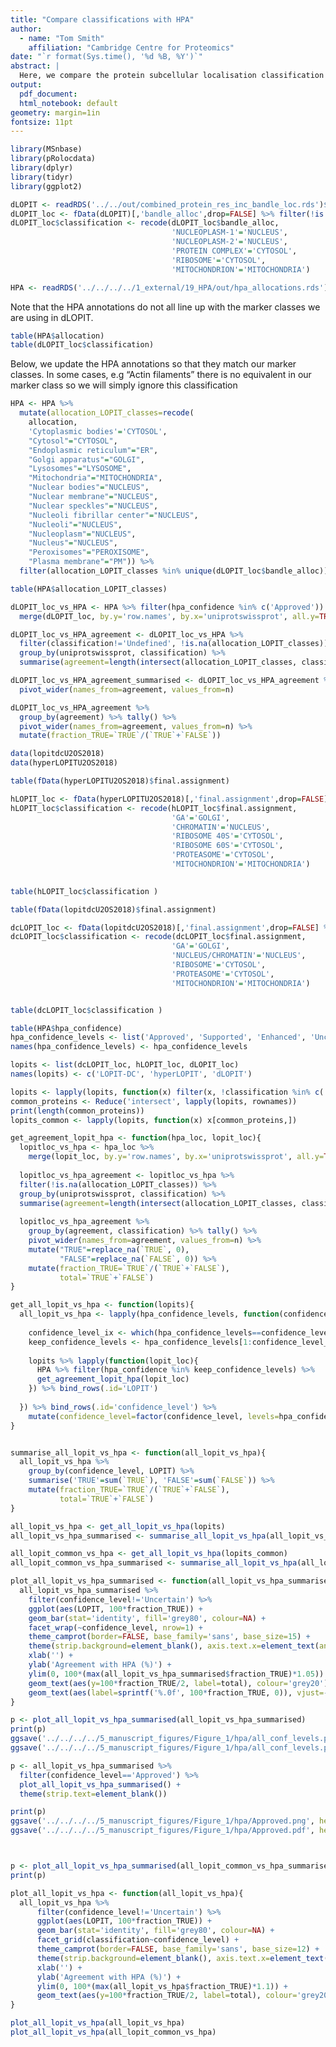 ```yaml
---
title: "Compare classifications with HPA"
author:
  - name: "Tom Smith"
    affiliation: "Cambridge Centre for Proteomics"
date: "`r format(Sys.time(), '%d %B, %Y')`"
abstract: | 
  Here, we compare the protein subcellular localisation classification with HPA
output:
  pdf_document:
  html_notebook: default
geometry: margin=1in
fontsize: 11pt
---
```

```r
library(MSnbase)
library(pRolocdata)
library(dplyr)
library(tidyr)
library(ggplot2)
```

```r

dLOPIT <- readRDS('../../out/combined_protein_res_inc_bandle_loc.rds')$DMSO 
dLOPIT_loc <- fData(dLOPIT)[,'bandle_alloc',drop=FALSE] %>% filter(!is.na(bandle_alloc))
dLOPIT_loc$classification <- recode(dLOPIT_loc$bandle_alloc,
                                    'NUCLEOPLASM-1'='NUCLEUS',
                                    'NUCLEOPLASM-2'='NUCLEUS',
                                    'PROTEIN COMPLEX'='CYTOSOL',
                                    'RIBOSOME'='CYTOSOL',
                                    'MITOCHONDRION'='MITOCHONDRIA')
```

```r
HPA <- readRDS('../../../../1_external/19_HPA/out/hpa_allocations.rds')

```

Note that the HPA annotations do not all line up with the marker classes we are using in dLOPIT.
```r
table(HPA$allocation)
table(dLOPIT_loc$classification)
```
Below, we update the HPA annotations so that they match our marker classes. In some cases, e.g "Actin filaments" there is no equivalent in our marker class so we will simply ignore this classification
```r

HPA <- HPA %>%
  mutate(allocation_LOPIT_classes=recode(
    allocation,
    'Cytoplasmic bodies'='CYTOSOL',
    "Cytosol"="CYTOSOL",
    "Endoplasmic reticulum"="ER",
    "Golgi apparatus"="GOLGI",
    "Lysosomes"="LYSOSOME",
    "Mitochondria"="MITOCHONDRIA",
    "Nuclear bodies"="NUCLEUS",
    "Nuclear membrane"="NUCLEUS",
    "Nuclear speckles"="NUCLEUS",
    "Nucleoli fibrillar center"="NUCLEUS",
    "Nucleoli"="NUCLEUS",
    "Nucleoplasm"="NUCLEUS",
    "Nucleus"="NUCLEUS",
    "Peroxisomes"="PEROXISOME",
    "Plasma membrane"="PM")) %>%
  filter(allocation_LOPIT_classes %in% unique(dLOPIT_loc$bandle_alloc))

table(HPA$allocation_LOPIT_classes)
```


```r
dLOPIT_loc_vs_HPA <- HPA %>% filter(hpa_confidence %in% c('Approved')) %>%
  merge(dLOPIT_loc, by.y='row.names', by.x='uniprotswissprot', all.y=TRUE)
```

```r

dLOPIT_loc_vs_HPA_agreement <- dLOPIT_loc_vs_HPA %>%
  filter(classification!='Undefined', !is.na(allocation_LOPIT_classes)) %>%
  group_by(uniprotswissprot, classification) %>%
  summarise(agreement=length(intersect(allocation_LOPIT_classes, classification))>0)
```

```r
dLOPIT_loc_vs_HPA_agreement_summarised <- dLOPIT_loc_vs_HPA_agreement %>% group_by(classification, agreement) %>% tally() %>%
  pivot_wider(names_from=agreement, values_from=n)

dLOPIT_loc_vs_HPA_agreement %>%
  group_by(agreement) %>% tally() %>%
  pivot_wider(names_from=agreement, values_from=n) %>%
  mutate(fraction_TRUE=`TRUE`/(`TRUE`+`FALSE`))
```

```r
data(lopitdcU2OS2018)
data(hyperLOPITU2OS2018)
```

```r
table(fData(hyperLOPITU2OS2018)$final.assignment)

hLOPIT_loc <- fData(hyperLOPITU2OS2018)[,'final.assignment',drop=FALSE] %>% filter(!is.na(final.assignment))
hLOPIT_loc$classification <- recode(hLOPIT_loc$final.assignment,
                                    'GA'='GOLGI',
                                    'CHROMATIN'='NUCLEUS',
                                    'RIBOSOME 40S'='CYTOSOL',
                                    'RIBOSOME 60S'='CYTOSOL',
                                    'PROTEASOME'='CYTOSOL',
                                    'MITOCHONDRION'='MITOCHONDRIA')

  
table(hLOPIT_loc$classification )
```

```r
table(fData(lopitdcU2OS2018)$final.assignment)

dcLOPIT_loc <- fData(lopitdcU2OS2018)[,'final.assignment',drop=FALSE] %>% filter(!is.na(final.assignment))
dcLOPIT_loc$classification <- recode(dcLOPIT_loc$final.assignment,
                                    'GA'='GOLGI',
                                    'NUCLEUS/CHROMATIN'='NUCLEUS',
                                    'RIBOSOME'='CYTOSOL',
                                    'PROTEASOME'='CYTOSOL',
                                    'MITOCHONDRION'='MITOCHONDRIA')


table(dcLOPIT_loc$classification )
```





```r
table(HPA$hpa_confidence)
hpa_confidence_levels <- list('Approved', 'Supported', 'Enhanced', 'Uncertain')
names(hpa_confidence_levels) <- hpa_confidence_levels

lopits <- list(dcLOPIT_loc, hLOPIT_loc, dLOPIT_loc)
names(lopits) <- c('LOPIT-DC', 'hyperLOPIT', 'dLOPIT')
```


```r
lopits <- lapply(lopits, function(x) filter(x, !classification %in% c('unknown', 'Undefined')))
common_proteins <- Reduce('intersect', lapply(lopits, rownames))
print(length(common_proteins))
lopits_common <- lapply(lopits, function(x) x[common_proteins,])
```

```r

get_agreement_lopit_hpa <- function(hpa_loc, lopit_loc){
  lopitloc_vs_hpa <- hpa_loc %>%
    merge(lopit_loc, by.y='row.names', by.x='uniprotswissprot', all.y=TRUE)  
  
  lopitloc_vs_hpa_agreement <- lopitloc_vs_hpa %>%
  filter(!is.na(allocation_LOPIT_classes)) %>%
  group_by(uniprotswissprot, classification) %>%
  summarise(agreement=length(intersect(allocation_LOPIT_classes, classification))>0)
  
  lopitloc_vs_hpa_agreement %>%
    group_by(agreement, classification) %>% tally() %>%
    pivot_wider(names_from=agreement, values_from=n) %>%
    mutate("TRUE"=replace_na(`TRUE`, 0),
           "FALSE"=replace_na(`FALSE`, 0)) %>%
    mutate(fraction_TRUE=`TRUE`/(`TRUE`+`FALSE`),
           total=`TRUE`+`FALSE`)
}

get_all_lopit_vs_hpa <- function(lopits){
  all_lopit_vs_hpa <- lapply(hpa_confidence_levels, function(confidence_level){
    
    confidence_level_ix <- which(hpa_confidence_levels==confidence_level)
    keep_confidence_levels <- hpa_confidence_levels[1:confidence_level_ix]
  
    lopits %>% lapply(function(lopit_loc){
      HPA %>% filter(hpa_confidence %in% keep_confidence_levels) %>%
      get_agreement_lopit_hpa(lopit_loc)  
    }) %>% bind_rows(.id='LOPIT')
    
  }) %>% bind_rows(.id='confidence_level') %>%
    mutate(confidence_level=factor(confidence_level, levels=hpa_confidence_levels))
}


summarise_all_lopit_vs_hpa <- function(all_lopit_vs_hpa){
  all_lopit_vs_hpa %>%
    group_by(confidence_level, LOPIT) %>%
    summarise('TRUE'=sum(`TRUE`), 'FALSE'=sum(`FALSE`)) %>%
    mutate(fraction_TRUE=`TRUE`/(`TRUE`+`FALSE`),
           total=`TRUE`+`FALSE`)
}
```


```r
all_lopit_vs_hpa <- get_all_lopit_vs_hpa(lopits)
all_lopit_vs_hpa_summarised <- summarise_all_lopit_vs_hpa(all_lopit_vs_hpa)

all_lopit_common_vs_hpa <- get_all_lopit_vs_hpa(lopits_common)
all_lopit_common_vs_hpa_summarised <- summarise_all_lopit_vs_hpa(all_lopit_common_vs_hpa)

```


```r

plot_all_lopit_vs_hpa_summarised <- function(all_lopit_vs_hpa_summarised){
  all_lopit_vs_hpa_summarised %>%
    filter(confidence_level!='Uncertain') %>%
    ggplot(aes(LOPIT, 100*fraction_TRUE)) +
    geom_bar(stat='identity', fill='grey80', colour=NA) + 
    facet_wrap(~confidence_level, nrow=1) +
    theme_camprot(border=FALSE, base_family='sans', base_size=15) +
    theme(strip.background=element_blank(), axis.text.x=element_text(angle=45, vjust=1, hjust=1)) +
    xlab('') +
    ylab('Agreement with HPA (%)') +
    ylim(0, 100*(max(all_lopit_vs_hpa_summarised$fraction_TRUE)*1.05)) + 
    geom_text(aes(y=100*fraction_TRUE/2, label=total), colour='grey20') +
    geom_text(aes(label=sprintf('%.0f', 100*fraction_TRUE, 0)), vjust=-0.2, colour='grey20')
}

p <- plot_all_lopit_vs_hpa_summarised(all_lopit_vs_hpa_summarised)
print(p)
ggsave('../../../../5_manuscript_figures/Figure_1/hpa/all_conf_levels.png', height=5, width=10)
ggsave('../../../../5_manuscript_figures/Figure_1/hpa/all_conf_levels.pdf', height=5, width=10)

p <- all_lopit_vs_hpa_summarised %>%
  filter(confidence_level=='Approved') %>%
  plot_all_lopit_vs_hpa_summarised() +
  theme(strip.text=element_blank())

print(p)
ggsave('../../../../5_manuscript_figures/Figure_1/hpa/Approved.png', height=5, width=5)
ggsave('../../../../5_manuscript_figures/Figure_1/hpa/Approved.pdf', height=5, width=5)



p <- plot_all_lopit_vs_hpa_summarised(all_lopit_common_vs_hpa_summarised)
print(p)
```
```r
plot_all_lopit_vs_hpa <- function(all_lopit_vs_hpa){
  all_lopit_vs_hpa %>%
      filter(confidence_level!='Uncertain') %>%
      ggplot(aes(LOPIT, 100*fraction_TRUE)) +
      geom_bar(stat='identity', fill='grey80', colour=NA) +
      facet_grid(classification~confidence_level) +
      theme_camprot(border=FALSE, base_family='sans', base_size=12) +
      theme(strip.background=element_blank(), axis.text.x=element_text(angle=45, vjust=1, hjust=1)) +
      xlab('') +
      ylab('Agreement with HPA (%)') +
      ylim(0, 100*(max(all_lopit_vs_hpa$fraction_TRUE)*1.1)) + 
      geom_text(aes(y=100*fraction_TRUE/2, label=total), colour='grey20')
}

plot_all_lopit_vs_hpa(all_lopit_vs_hpa)
plot_all_lopit_vs_hpa(all_lopit_common_vs_hpa)
```

